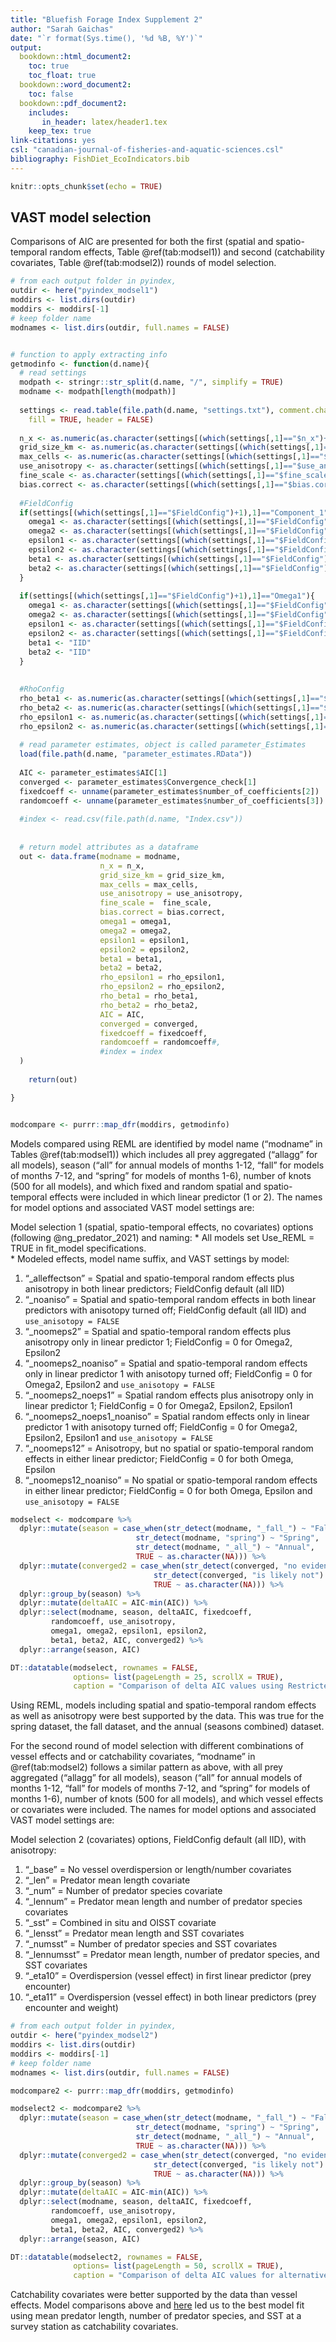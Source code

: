 ```yaml
---
title: "Bluefish Forage Index Supplement 2"
author: "Sarah Gaichas"
date: "`r format(Sys.time(), '%d %B, %Y')`"
output:
  bookdown::html_document2: 
    toc: true
    toc_float: true
  bookdown::word_document2:
    toc: false
  bookdown::pdf_document2:
    includes: 
       in_header: latex/header1.tex
    keep_tex: true
link-citations: yes
csl: "canadian-journal-of-fisheries-and-aquatic-sciences.csl"
bibliography: FishDiet_EcoIndicators.bib
---
```


```r
knitr::opts_chunk$set(echo = TRUE)
```

## VAST model selection  

Comparisons of AIC are presented for both the first (spatial and spatio-temporal random effects, Table \@ref(tab:modsel1)) and second (catchability covariates, Table \@ref(tab:modsel2)) rounds of model selection. 

```r

# from each output folder in pyindex, 
outdir <- here("pyindex_modsel1")
moddirs <- list.dirs(outdir) 
moddirs <- moddirs[-1]
# keep folder name
modnames <- list.dirs(outdir, full.names = FALSE)


# function to apply extracting info
getmodinfo <- function(d.name){
  # read settings
  modpath <- stringr::str_split(d.name, "/", simplify = TRUE)
  modname <- modpath[length(modpath)]
  
  settings <- read.table(file.path(d.name, "settings.txt"), comment.char = "",
    fill = TRUE, header = FALSE)
  
  n_x <- as.numeric(as.character(settings[(which(settings[,1]=="$n_x")+1),2]))
  grid_size_km <- as.numeric(as.character(settings[(which(settings[,1]=="$grid_size_km")+1),2]))
  max_cells <- as.numeric(as.character(settings[(which(settings[,1]=="$max_cells")+1),2]))
  use_anisotropy <- as.character(settings[(which(settings[,1]=="$use_anisotropy")+1),2])
  fine_scale <- as.character(settings[(which(settings[,1]=="$fine_scale")+1),2])
  bias.correct <- as.character(settings[(which(settings[,1]=="$bias.correct")+1),2])
  
  #FieldConfig
  if(settings[(which(settings[,1]=="$FieldConfig")+1),1]=="Component_1"){
    omega1 <- as.character(settings[(which(settings[,1]=="$FieldConfig")+2),2])
    omega2 <- as.character(settings[(which(settings[,1]=="$FieldConfig")+3),1])
    epsilon1 <- as.character(settings[(which(settings[,1]=="$FieldConfig")+4),2])
    epsilon2 <- as.character(settings[(which(settings[,1]=="$FieldConfig")+5),1])
    beta1 <- as.character(settings[(which(settings[,1]=="$FieldConfig")+6),2])
    beta2 <- as.character(settings[(which(settings[,1]=="$FieldConfig")+7),1])
  }
  
  if(settings[(which(settings[,1]=="$FieldConfig")+1),1]=="Omega1"){
    omega1 <- as.character(settings[(which(settings[,1]=="$FieldConfig")+3),1])
    omega2 <- as.character(settings[(which(settings[,1]=="$FieldConfig")+4),1])
    epsilon1 <- as.character(settings[(which(settings[,1]=="$FieldConfig")+3),2])
    epsilon2 <- as.character(settings[(which(settings[,1]=="$FieldConfig")+4),2])
    beta1 <- "IID"
    beta2 <- "IID"
  }
  
  
  #RhoConfig
  rho_beta1 <- as.numeric(as.character(settings[(which(settings[,1]=="$RhoConfig")+3),1]))
  rho_beta2 <- as.numeric(as.character(settings[(which(settings[,1]=="$RhoConfig")+3),2]))
  rho_epsilon1 <- as.numeric(as.character(settings[(which(settings[,1]=="$RhoConfig")+4),1]))
  rho_epsilon2 <- as.numeric(as.character(settings[(which(settings[,1]=="$RhoConfig")+4),2]))
  
  # read parameter estimates, object is called parameter_Estimates
  load(file.path(d.name, "parameter_estimates.RData"))
  
  AIC <- parameter_estimates$AIC[1]  
  converged <- parameter_estimates$Convergence_check[1]
  fixedcoeff <- unname(parameter_estimates$number_of_coefficients[2])
  randomcoeff <- unname(parameter_estimates$number_of_coefficients[3])
  
  #index <- read.csv(file.path(d.name, "Index.csv"))
  
  
  # return model attributes as a dataframe
  out <- data.frame(modname = modname,
                    n_x = n_x,
                    grid_size_km = grid_size_km,
                    max_cells = max_cells,
                    use_anisotropy = use_anisotropy,
                    fine_scale =  fine_scale,
                    bias.correct = bias.correct,
                    omega1 = omega1,
                    omega2 = omega2,
                    epsilon1 = epsilon1,
                    epsilon2 = epsilon2,
                    beta1 = beta1,
                    beta2 = beta2,
                    rho_epsilon1 = rho_epsilon1,
                    rho_epsilon2 = rho_epsilon2,
                    rho_beta1 = rho_beta1,
                    rho_beta2 = rho_beta2,
                    AIC = AIC,
                    converged = converged,
                    fixedcoeff = fixedcoeff,
                    randomcoeff = randomcoeff#,
                    #index = index
  )
  	
	return(out)

}


modcompare <- purrr::map_dfr(moddirs, getmodinfo)
```

Models compared using REML are identified by model name ("modname" in Tables \@ref(tab:modsel1)) which includes all prey aggregated ("allagg" for all models), season ("all" for annual models of months 1-12, "fall" for models of months 7-12, and "spring" for models of months 1-6), number of knots (500 for all models), and which fixed and random spatial and spatio-temporal effects were included in which linear predictor (1 or 2). The names for model options and associated VAST model settings are:

Model selection 1 (spatial, spatio-temporal effects, no covariates) options (following @ng_predator_2021) and naming:
*  All models set Use_REML = TRUE in fit_model specifications.  
*  Modeled effects, model name suffix, and VAST settings by model:  

1.  "_alleffectson" = Spatial and spatio-temporal random effects plus anisotropy in both linear predictors; FieldConfig default (all IID)
1.  "_noaniso" = Spatial and spatio-temporal random effects in both linear predictors with anisotopy turned off; FieldConfig default (all IID) and `use_anisotopy = FALSE`
1.  "_noomeps2" = Spatial and spatio-temporal random effects plus anisotropy only in linear predictor 1;   FieldConfig = 0 for Omega2, Epsilon2
1.  "_noomeps2_noaniso" = Spatial and spatio-temporal random effects only in linear predictor 1 with anisotopy turned off;  FieldConfig = 0 for Omega2, Epsilon2 and `use_anisotopy = FALSE`
1. "_noomeps2_noeps1" =  Spatial random effects plus anisotropy only in linear predictor 1;   FieldConfig = 0 for Omega2, Epsilon2, Epsilon1
1.  "_noomeps2_noeps1_noaniso" = Spatial random effects only in linear predictor 1 with anisotopy turned off;   FieldConfig = 0 for Omega2, Epsilon2, Epsilon1 and `use_anisotopy = FALSE`
1.  "_noomeps12" = Anisotropy, but no spatial or spatio-temporal random effects in either linear predictor;   FieldConfig = 0 for both Omega, Epsilon 
1.  "_noomeps12_noaniso" = No spatial or spatio-temporal random effects in either linear predictor;  FieldConfig = 0 for both Omega, Epsilon  and `use_anisotopy = FALSE`


```r
modselect <- modcompare %>%
  dplyr::mutate(season = case_when(str_detect(modname, "_fall_") ~ "Fall",
                            str_detect(modname, "spring") ~ "Spring",
                            str_detect(modname, "_all_") ~ "Annual",
                            TRUE ~ as.character(NA))) %>%
  dplyr::mutate(converged2 = case_when(str_detect(converged, "no evidence") ~ "likely",
                                str_detect(converged, "is likely not") ~ "unlikely",
                                TRUE ~ as.character(NA))) %>%
  dplyr::group_by(season) %>%
  dplyr::mutate(deltaAIC = AIC-min(AIC)) %>%
  dplyr::select(modname, season, deltaAIC, fixedcoeff,
         randomcoeff, use_anisotropy, 
         omega1, omega2, epsilon1, epsilon2, 
         beta1, beta2, AIC, converged2) %>%
  dplyr::arrange(season, AIC)

DT::datatable(modselect, rownames = FALSE, 
              options= list(pageLength = 25, scrollX = TRUE),
              caption = "Comparison of delta AIC values using Restricted Maxiumum Likelihood (REML) for alternative fixed and random effects model structures. See text for model descriptions.")
```

Using REML, models including spatial and spatio-temporal random effects as well as anisotropy were best supported by the data. This was true for the spring dataset, the fall dataset, and the annual (seasons combined) dataset. 

For the second round of model selection with different combinations of vessel effects and or catchability covariates, "modname" in \@ref(tab:modsel2) follows a similar pattern as above, with  all prey aggregated ("allagg" for all models), season ("all" for annual models of months 1-12, "fall" for models of months 7-12, and "spring" for models of months 1-6), number of knots (500 for all models), and which vessel effects or covariates were included. The names for model options and associated VAST model settings are: 

Model selection 2 (covariates) options, FieldConfig default (all IID), with anisotropy:

1.  "_base" =          No vessel overdispersion or length/number covariates   
1.  "_len" =           Predator mean length covariate
1.  "_num" =           Number of predator species covariate
1.  "_lennum" =        Predator mean length and number of predator species covariates
1.  "_sst" =           Combined in situ and OISST covariate
1.  "_lensst" =        Predator mean length and SST covariates
1.  "_numsst" =        Number of predator species and SST covariates
1.  "_lennumsst" =     Predator mean length, number of predator species, and SST covariates
1.  "_eta10" =         Overdispersion (vessel effect) in first linear predictor (prey encounter)
1.  "_eta11" =         Overdispersion (vessel effect) in both linear predictors (prey encounter and weight)


```r
# from each output folder in pyindex, 
outdir <- here("pyindex_modsel2")
moddirs <- list.dirs(outdir) 
moddirs <- moddirs[-1]
# keep folder name
modnames <- list.dirs(outdir, full.names = FALSE)

modcompare2 <- purrr::map_dfr(moddirs, getmodinfo)

modselect2 <- modcompare2 %>%
  dplyr::mutate(season = case_when(str_detect(modname, "_fall_") ~ "Fall",
                            str_detect(modname, "spring") ~ "Spring",
                            str_detect(modname, "_all_") ~ "Annual",
                            TRUE ~ as.character(NA))) %>%
  dplyr::mutate(converged2 = case_when(str_detect(converged, "no evidence") ~ "likely",
                                str_detect(converged, "is likely not") ~ "unlikely",
                                TRUE ~ as.character(NA))) %>%
  dplyr::group_by(season) %>%
  dplyr::mutate(deltaAIC = AIC-min(AIC)) %>%
  dplyr::select(modname, season, deltaAIC, fixedcoeff,
         randomcoeff, use_anisotropy, 
         omega1, omega2, epsilon1, epsilon2, 
         beta1, beta2, AIC, converged2) %>%
  dplyr::arrange(season, AIC)

DT::datatable(modselect2, rownames = FALSE, 
              options= list(pageLength = 50, scrollX = TRUE),
              caption = "Comparison of delta AIC values for alternative vessel effects and catchability covariates. See text for model descriptions.")

```


Catchability covariates were better supported by the data than vessel effects. Model comparisons above and [here](https://sgaichas.github.io/bluefishdiet/VASTcovariates_updatedPreds_sst.html) led us to the best model fit using mean predator length, number of predator species, and SST at a survey station as catchability covariates. 

